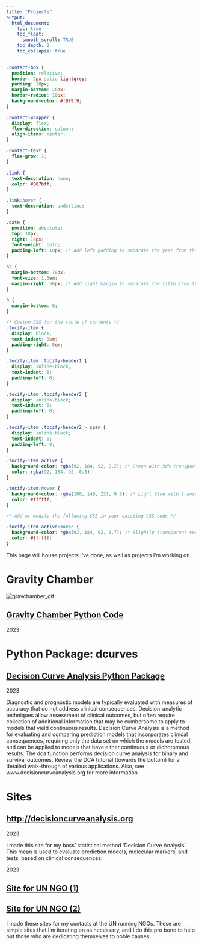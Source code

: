 ```yaml
---
title: "Projects"
output:
  html_document:
    toc: true
    toc_float:
      smooth_scroll: TRUE
    toc_depth: 2
    toc_collapse: true
---
```


```{=html}
<style>
.title{
  display: none;
}
</style>
```

```css
.contact-box {
  position: relative;
  border: 2px solid lightgrey;
  padding: 20px;
  margin-bottom: 20px;
  border-radius: 10px;
  background-color: #f9f9f9;
}

.contact-wrapper {
  display: flex;
  flex-direction: column;
  align-items: center;
}

.contact-text {
  flex-grow: 1;
}

.link {
  text-decoration: none;
  color: #007bff;
}

.link:hover {
  text-decoration: underline;
}

.date {
  position: absolute;
  top: 10px;
  right: 10px;
  font-weight: bold;
  padding-left: 10px; /* Add left padding to separate the year from the text */
}

h2 {
  margin-bottom: 10px;
  font-size: 1.3em;
  margin-right: 50px; /* Add right margin to separate the title from the year */
}

p {
  margin-bottom: 0;
}

/* Custom CSS for the table of contents */
.tocify-item {
  display: block;
  text-indent: 0em;
  padding-right: 0em;
}

.tocify-item .tocify-header1 {
  display: inline-block;
  text-indent: 0;
  padding-left: 0;
}

.tocify-item .tocify-header2 {
  display: inline-block;
  text-indent: 0;
  padding-left: 0;
}

.tocify-item .tocify-header2 > span {
  display: inline-block;
  text-indent: 0;
  padding-left: 0;
}

.tocify-item.active {
  background-color: rgba(92, 184, 92, 0.2); /* Green with 50% transparency */
  color: rgba(92, 184, 92, 0.5);
}

.tocify-item:hover {
  background-color: rgba(100, 149, 237, 0.5); /* Light blue with transparency */
  color: #ffffff;
}

/* Add or modify the following CSS in your existing CSS code */

.tocify-item.active:hover {
  background-color: rgba(92, 184, 92, 0.7); /* Slightly transparent version of the active color */
  color: #ffffff;
}

```

This page will house projects I've done, as well as projects I'm working on

# **Gravity Chamber**

::::: {.contact-wrapper .contact-box}
::: left
<img src="media/gravitychamber.gif" alt="gravchamber_gif"/>
:::

::: contact-text
<h2><a href="https://github.com/shaunporwal/gravitychamber" class="link">Gravity Chamber Python Code</a></h2>

[2023]{.date}
:::
:::::

# **Python Package: dcurves**

:::: {.contact-wrapper .contact-box}
::: contact-text
<h2><a href="https://github.com/MSKCC-Epi-Bio/dcurves" class="link">Decision Curve Analysis Python Package</a></h2>

[2023]{.date}

<p>Diagnostic and prognostic models are typically evaluated with measures of accuracy that do not address clinical consequences. Decision-analytic techniques allow assessment of clinical outcomes, but often require collection of additional information that may be cumbersome to apply to models that yield continuous results. Decision Curve Analysis is a method for evaluating and comparing prediction models that incorporates clinical consequences, requiring only the data set on which the models are tested, and can be applied to models that have either continuous or dichotomous results. The dca function performs decision curve analysis for binary and survival outcomes. Review the DCA tutorial (towards the bottom) for a detailed walk-through of various applications. Also, see www.decisioncurveanalysis.org for more information.</p>
:::
::::

# **Sites**

:::: {.contact-wrapper .contact-box}
::: contact-text
<h2><a href="https://mskcc-epi-bio.github.io/decisioncurveanalysis/" class="link">http://decisioncurveanalysis.org</a></h2>

[2023]{.date}

<p>I made this site for my boss' statistical method 'Decision Curve Analysis'. This mean is used to evaluate prediction models, molecular markers, and tests, based on clinical consequences.</p>
:::
::::

:::: {.contact-wrapper .contact-box}
::: contact-text
[2023]{.date}

<h2><a href="https://mishkanholdingsllc.org" class="link">Site for UN NGO (1)</a></h2>

<h2><a href="https://politicalaesthetics.github.io" class="link">Site for UN NGO (2)</a></h2>

<p>I made these sites for my contacts at the UN running NGOs. These are simple sites that I'm iterating on as necessary, and I do this pro bono to help out those who are dedicating themselves to noble causes.</p>
:::
::::
